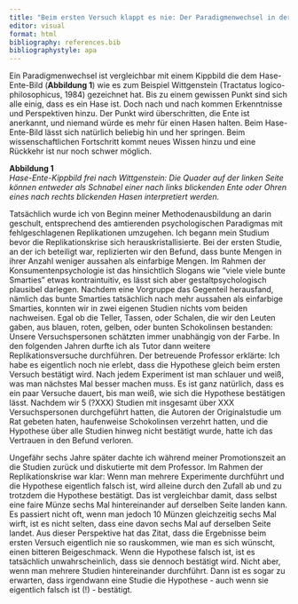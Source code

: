 ```yaml
---
title: "Beim ersten Versuch klappt es nie: Der Paradigmenwechsel in der Psychologie"
editor: visual
format: html
bibliography: references.bib
bibliographystyle: apa
---
```


Ein Paradigmenwechsel ist vergleichbar mit einem Kippbild die dem Hase-Ente-Bild (**Abbildung 1**) wie es zum Beispiel Wittgenstein (Tractatus logico-philosophicus, 1984) gezeichnet hat. Bis zu einem gewissen Punkt sind sich alle einig, dass es ein Hase ist. Doch nach und nach kommen Erkenntnisse und Perspektiven hinzu. Der Punkt wird überschritten, die Ente ist anerkannt, und niemand würde es mehr für einen Hasen halten. Beim Hase-Ente-Bild lässt sich natürlich beliebig hin und her springen. Beim wissenschaftlichen Fortschritt kommt neues Wissen hinzu und eine Rückkehr ist nur noch schwer möglich.

**Abbildung 1\
** *Hase-Ente-Kippbild frei nach Wittgenstein: Die Quader auf der linken Seite können entweder als Schnabel einer nach links blickenden Ente oder Ohren eines nach rechts blickenden Hasen interpretiert werden.*

Tatsächlich wurde ich von Beginn meiner Methodenausbildung an darin geschult, entsprechend des amtierenden psychologischen Paradigmas mit fehlgeschlagenen Replikationen umzugehen. Ich begann mein Studium bevor die Replikationskrise sich herauskristallisierte. Bei der ersten Studie, an der ich beteiligt war, replizierten wir den Befund, dass bunte Mengen in ihrer Anzahl weniger aussahen als einfarbige Mengen. Im Rahmen der Konsumentenpsychologie ist das hinsichtlich Slogans wie "viele viele bunte Smarties" etwas kontraintuitiv, es lässt sich aber gestaltpsychologisch plausibel darlegen. Nachdem eine Vorgruppe das Gegenteil herausfand, nämlich das bunte Smarties tatsächlich nach mehr aussahen als einfarbige Smarties, konnten wir in zwei eigenen Studien nichts vom beiden nachweisen. Egal ob die Teller, Tassen, oder Schalen, die wir den Leuten gaben, aus blauen, roten, gelben, oder bunten Schokolinsen bestanden: Unsere Versuchspersonen schätzten immer unabhängig von der Farbe. In den folgenden Jahren durfte ich als Tutor dann weitere Replikationsversuche durchführen. Der betreuende Professor erklärte: Ich habe es eigentlich noch nie erlebt, dass die Hypothese gleich beim ersten Versuch bestätigt wird. Nach jedem Experiment ist man schlauer und weiß, was man nächstes Mal besser machen muss. Es ist ganz natürlich, dass es ein paar Versuche dauert, bis man weiß, wie sich die Hypothese bestätigen lässt. Nachdem wir 5 (?XXX) Studien mit insgesamt über XXX Versuchspersonen durchgeführt hatten, die Autoren der Originalstudie um Rat gebeten haten, haufenweise Schokolinsen verzehrt hatten, und die Hypothese über alle Studien hinweg nicht bestätigt wurde, hatte ich das Vertrauen in den Befund verloren.

Ungefähr sechs Jahre später dachte ich während meiner Promotionszeit an die Studien zurück und diskutierte mit dem Professor. Im Rahmen der Replikationskrise war klar: Wenn man mehrere Experimente durchführt und die Hypothese eigentlich falsch ist, wird alleine durch den Zufall ab und zu trotzdem die Hypothese bestätigt. Das ist vergleichbar damit, dass selbst eine faire Münze sechs Mal hintereinander auf derselben Seite landen kann. Es passiert nicht oft, wenn man jedoch 10 Münzen gleichzeitig sechs Mal wirft, ist es nicht selten, dass eine davon sechs Mal auf derselben Seite landet. Aus dieser Perspektive hat das Zitat, dass die Ergebnisse beim ersten Versuch eigentlich nie so rauskommen, wie man es sich wünscht, einen bitteren Beigeschmack. Wenn die Hypothese falsch ist, ist es tatsächlich unwahrscheinlich, dass sie dennoch bestätigt wird. Nicht aber, wenn man mehrere Studien hintereinander durchführt. Dann ist es sogar zu erwarten, dass irgendwann eine Studie die Hypothese - auch wenn sie eigentlich falsch ist (!) - bestätigt.
